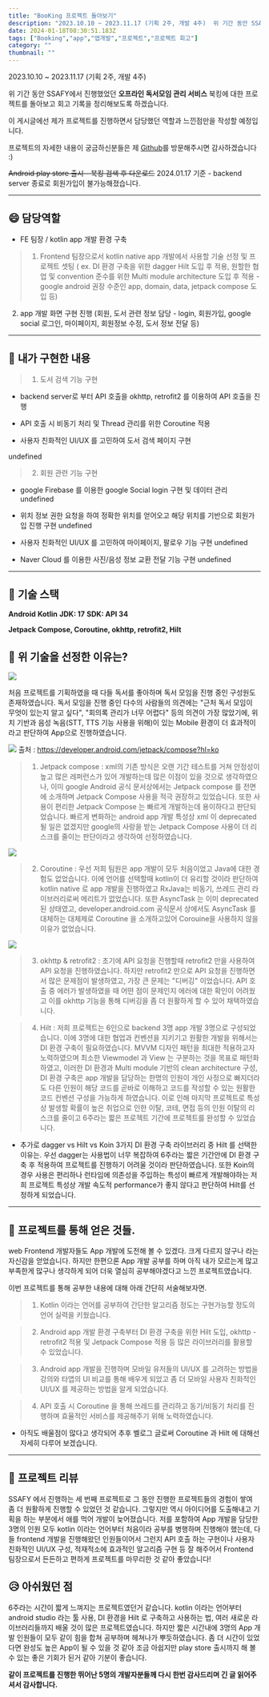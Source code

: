 ```yaml
---
title: "BooKing 프로젝트 돌아보기"
description: "2023.10.10 ~ 2023.11.17 (기획 2주, 개발 4주)  위 기간 동안 SSAFY에서 진행했었던 오프라인 독서모임 관리 서비스 북킹에 대한 프로젝트를 돌아보고 회고 기록을 정리해보도록 하겠습니다."
date: 2024-01-18T08:30:51.183Z
tags: ["Booking","app","앱개발","프로젝트","프로젝트 회고"]
category: ""
thumbnail: ""
---
```

2023.10.10 ~ 2023.11.17 (기획 2주, 개발 4주)


위 기간 동안 SSAFY에서 진행했었던 **오프라인 독서모임 관리 서비스** 북킹에 대한 프로젝트를 돌아보고 회고 기록을 정리해보도록 하겠습니다.

이 게시글에선 제가 프로젝트를 진행하면서 담당했던 역할과 느낀점만을 작성할 예정입니다.

프로젝트의 자세한 내용이 궁금하신분들은 제 [Github](https://github.com/jaemaning/BooKing)를 방문해주시면 감사하겠습니다 :)

~~Android play store 출시 - 북킹 검색 후 다운로드~~
2024.01.17 기준 - backend server 종료로 회원가입이 불가능해졌습니다.

---

## 😄 담당역할
- FE 팀장 / kotlin app 개발 환경 구축

> 1. Frontend 팀장으로서 kotlin native app 개발에서 사용할 기술 선정 및 프로젝트 셋팅 ( ex. DI 환경 구축을 위한 dagger Hilt 도입 후 적용, 원할한 협업 및 convention 준수를 위한 Multi module architecture 도입 후 적용 - google android 권장 수준인 app, domain, data, jetpack compose 도입 등)
2. app 개발 화면 구현 진행 (회원, 도서 관련 정보 담당 - login, 회원가입, google social 로그인, 마이페이지, 회원정보 수정, 도서 정보 전달 등)

---
## 👀 내가 구현한 내용
> 1. 도서 검색 기능 구현

- backend server로 부터 API 호출을 okhttp, retrofit2 를 이용하여 API 호출을 진행

- API 호출 시 비동기 처리 및 Thread 관리를 위한 Coroutine 적용

- 사용자 친화적인 UI/UX 를 고민하여 도서 검색 페이지 구현

undefined

> 2. 회원 관련 기능 구현

- google Firebase 를 이용한 google Social login 구현 및 데이터 관리
undefined

- 위치 정보 권한 요청을 하여 정확한 위치를 얻어오고 해당 위치를 기반으로 회원가입 진행 구현
undefined

- 사용자 친화적인 UI/UX 를 고민하여 마이페이지, 팔로우 기능 구현
undefined

- Naver Cloud 를 이용한 사진/음성 정보 교환 전달 기능 구현
undefined

---
## 🧬 기술 스택

**Android**
**Kotlin**
**JDK: 17**
**SDK: API 34**

**Jetpack Compose, Coroutine, okhttp, retrofit2, Hilt**

## 🌈 위 기술을 선정한 이유는?

![](/images/52f2609a-95c2-4c2c-9d18-ecb721363003-image.png)

처음 프로젝트를 기획하였을 때 다들 독서를 좋아하며 독서 모임을 진행 중인 구성원도 존재하였습니다. 독서 모임을 진행 중인 다수의 사람들의 의견에는 "근처 독서 모임이 무엇이 있는지 알고 싶다", "회의록 관리가 너무 어렵다" 등의 의견이 가장 많았기에, 위치 기반과 음성 녹음(STT, TTS 기능 사용을 위해)이 있는 Mobile 환경이 더 효과적이라고 판단하여 App으로 진행하였습니다.

![](/images/8d0e35e0-0e1f-451f-8992-9455974f42f7-image.png)
출처 : https://developer.android.com/jetpack/compose?hl=ko

> 1. Jetpack compose : xml의 기존 방식은 오랜 기간 테스트를 거쳐 안정성이 높고 많은 레퍼런스가 있어 개발하는데 많은 이점이 있을 것으로 생각하였으나, 이미 google Android 공식 문서상에서는 Jetpack compose 를 전면에 소개하며 Jetpack Compose 사용을 적극 권장하고 있었습니다. 또한 사용이 편리한 Jetpack Compose 는 빠르게 개발하는데 용이하다고 판단되었습니다. 빠르게 변화하는 android app 개발 특성상 xml 이 deprecated 될 일은 없겠지만 google의 사랑을 받는 Jetpack Compose 사용이 더 리스크를 줄이는 판단이라고 생각하여 선정하였습니다.

![](/images/7aacaab1-c093-43e2-b661-a131be074e6e-image.png)

> 2. Coroutine : 우선 저희 팀원은 app 개발이 모두 처음이었고 Java에 대한 경험도 없었습니다. 이에 언어를 선택할때 kotlin이 더 유리할 것이라 판단하여 kotlin native 로 app 개발을 진행하였고 RxJava는 비동기, 쓰레드 관리 라이브러리로써 메리트가 없었습니다. 또한 AsyncTask 는 이미 deprecated 된 상태였고, developer.android.com 공식문서 상에서도 AsyncTask 를 대체하는 대체제로 Coroutine 을 소개하고있어 Corouine을 사용하지 않을 이유가 없었습니다.

![](/images/dba05e7d-e137-419b-bd23-23a0e7b56a96-image.png)

> 3. okhttp & retrofit2 : 초기에 API 요청을 진행할때 retrofit2 만을 사용하여 API 요청을 진행하였습니다. 하지만 retrofit2 만으로 API 요청을 진행하면서 많은 문제점이 발생하였고, 가장 큰 문제는 "디버깅" 이었습니다. API 호출 중 에러가 발생하였을 때 어떤 점이 문제인지 에러에 대한 확인이 어려웠고 이를 okhttp 기능을 통해 디버깅을 좀 더 원활하게 할 수 있어 채택하였습니다.

> 4. Hilt : 저희 프로젝트는 6인으로 backend 3명 app 개발 3명으로 구성되었습니다. 이에 3명에 대한 협업과 컨벤션을 지키기고 원활한 개발을 위해서는 DI 환경 구축이 필요하였습니다. MVVM 디자인 패턴을 최대한 적용하고자 노력하였으며 최소한 Viewmodel 과 View 는 구분하는 것을 목표로 패턴화하였고, 이러한 DI 환경과 Multi module 기반의 clean architecture 구성, DI 환경 구축은 app 개발을 담당하는 한명의 인원이 개인 사정으로 빠지더라도 다른 인원이 해당 코드를 곧바로 이해하고 코드를 작성할 수 있는 원활한 코드 컨벤션 구성을 가능하게 하였습니다. 이로 인해 마지막 프로젝트로 특성상 발생할 확률이 높은 취업으로 인한 이탈, 코테, 면접 등의 인원 이탈의 리스크를 줄이고 6주라는 짧은 프로젝트 기간에 프로젝트를 완성할 수 있었습니다.
+ 추가로 dagger vs Hilt vs Koin 3가지 DI 환경 구축 라이브러리 중 Hilt 를 선택한 이유는. 우선 dagger는 사용법이 너무 복잡하여 6주라는 짧은 기간안에 DI 환경 구축 후 적용하여 프로젝트를 진행하기 어려울 것이라 판단하였습니다. 또한 Koin의 경우 사용은 편리하나 런타임에 의존성을 주입하는 특성이 빠르게 개발해야하는 저희 프로젝트 특성상 개발 속도적 performance가 좋지 않다고 판단하여 Hilt를 선정하게 되었습니다.

---
## 📌 프로젝트를 통해 얻은 것들.
web Frontend 개발자들도 App 개발에 도전해 볼 수 있겠다. 크게 다르지 않구나 라는 자신감을 얻었습니다. 하지만 한편으론 App 개발 공부를 하며 아직 내가 모르는게 많고 부족한게 많구나 생각하게 되어 더욱 열심히 공부해야겠다고 느낀 프로젝트였습니다.

이번 프로젝트를 통해 공부한 내용에 대해 아래 간단히 서술해보자면.

> 1. Kotlin 이라는 언어를 공부하여 간단한 알고리즘 정도는 구현가능할 정도의 언어 실력을 키웠습니다.

> 2. Android app 개발 환경 구축부터 DI 환경 구축을 위한 Hilt 도입, okhttp - retrofit2 적용 및 Jetpack Compose 적용 등 많은 라이브러리를 활용할 수 있었습니다.

> 3. Android app 개발을 진행하며 모바일 유저들의 UI/UX 를 고려하는 방법을 강의와 타앱의 UI 비교를 통해 배우게 되었고 좀 더 모바일 사용자 친화적인 UI/UX 를 제공하는 방법을 알게 되었습니다.

> 4. API 호출 시 Coroutine 을 통해 쓰레드를 관리하고 동기/비동기 처리를 진행하며 효율적인 서비스를 제공해주기 위해 노력하였습니다.
+ 아직도 배울점이 많다고 생각되어 추후 벨로그 글로써 Coroutine 과 Hilt 에 대해선 자세히 다루어 보겠습니다.

---
## 📑 프로젝트 리뷰
 SSAFY 에서 진행하는 세 번째 프로젝트로 그 동안 진행한 프로젝트들의 경험이 쌓여 좀 더 원활하게 진행할 수 있었던 것 같습니다. 그렇지만 역시 아이디어를 도출해내고 기획을 하는 부분에서 애를 먹어 개발이 늦어졌습니다. 저를 포함하여 App 개발을 담당한 3명의 인원 모두 kotlin 이라는 언어부터 처음이라 공부를 병행하며 진행해야 했는데, 다들 frontend 개발을 진행해왔던 인원들이어서 그런지 API 호출 하는 구현이나 사용자 친화적인 UI/UX 구성, 적재적소에 효과적인 알고리즘 구현 등 잘 해주어서 Frontend 팀장으로서 든든하고 편하게 프로젝트를 마무리한 것 같아 좋았습니다! 

## 😥 아쉬웠던 점
6주라는 시간이 짧게 느껴지는 프로젝트였던거 같습니다. kotlin 이라는 언어부터 android studio 라는 툴 사용, DI 환경을 Hilt 로 구축하고 사용하는 법, 여러 새로운 라이브러리들까지 배울 것이 많은 프로젝트였습니다. 하지만 짧은 시간내에 3명의 App 개발 인원들이 모두 같이 힘을 합쳐 공부하며 헤쳐나가 뿌듯하였습니다. 좀 더 시간이 있었다면 완성도 높은 App이 될 수 있을 것 같아 조금 아쉽지만 play store 출시까지 해 볼 수 있는 좋은 기회가 된거 같아 기분이 좋습니다.


**같이 프로젝트를 진행한 뛰어난 5명의 개발자분들께 다시 한번 감사드리며 긴 글 읽어주셔서 감사합니다.**
